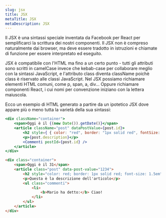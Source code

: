 ```yaml
---
slug: jsx
title: JSX
metaTitle: JSX
metaDescription: JSX
---
```


Il JSX è una sintassi speciale inventata da Facebook per React per semplificarci la scrittura dei nostri componenti. Il JSX non è compreso naturalmente dai browser, ma deve essere tradotto in istruzioni e chiamate di funzione per essere interpretato ed eseguito.

JSX è compatibile con l'HTML ma fino a un certo punto - tutti gli attributi sono scritti in camelCase invece che kebab-case per collaborare meglio con la sintassi JavaScript, e l'attributo class diventa className poichè class è riservato alle classi JavaScript. Nel JSX possiamo richiamare elementi HTML comuni, come p, span, a, div... Oppure richiamare componenti React, i cui nomi per convenzione iniziano con la lettera maiuscola.

Ecco un esempio di HTML generato a partire da un ipotetico JSX dove appare più o meno tutta la varietà della sua sintassi:

```jsx
<div className="container">
    <span>Oggi è il {(new Date()).getDate()}</span>
    <article className="post" dataPostValue={post.id}>
        <h2 style={ { color: "red", border: "1px solid red", fontSize: "1.5em" } }>{post.title}</h2>
        <p>{post.description}</p>
        <Commenti postId={post.id} />
    </article>
</div>
```

```html
<div class="container">
    <span>Oggi è il 31</span>
    <article class="post" data-post-value="1234">
        <h2 style="color: red; border: 1px solid red; font-size: 1.5em">Questo è un titolo</h2>
        <p>Questa è la descrizione dell'articolo</p>
        <ul class="commenti">
            <li>
                <b>Mario ha detto:</b> Ciao!
            </li>
        </ul>
    </article>
</div>
```